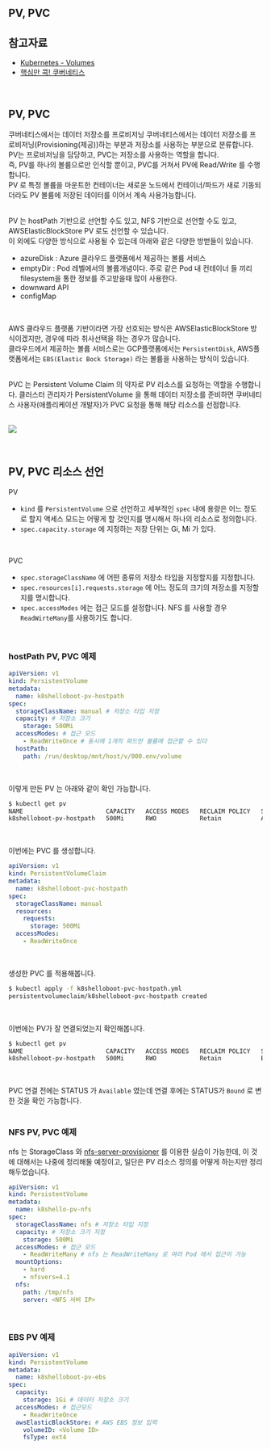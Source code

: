 ## PV, PVC

## 참고자료
- [Kubernetes - Volumes](https://kubernetes.io/docs/concepts/storage/volumes/)
- [핵심만 콕! 쿠버네티스](https://ebook-product.kyobobook.co.kr/dig/epd/ebook/E000002955305)
<br/>

## PV, PVC
쿠버네티스에서는 데이터 저장소를 프로비저닝 쿠버네티스에서는 데이터 저장소를 프로비저닝(Provisioning(제공))하는 부분과 저장소를 사용하는 부분으로 분류합니다. PV는 프로비저닝을 담당하고, PVC는 저장소를 사용하는 역할을 합니다.<br/>
즉, PV를 하나의 볼륨으로만 인식할 뿐이고, PVC를 거쳐서 PV에 Read/Write 를 수행합니다.<br/>
PV 로 특정 볼륨을 마운트한 컨테이너는 새로운 노드에서 컨테이너/파드가 새로 기동되더라도 PV 볼륨에 저장된 데이터를 이어서 계속 사용가능합니다.<br/>
<br/>

PV 는 hostPath 기반으로 선언할 수도 있고, NFS 기반으로 선언할 수도 있고, AWSElasticBlockStore PV 로도 선언할 수 있습니다.<br/>
이 외에도 다양한 방식으로 사용될 수 있는데 아래와 같은 다양한 방벋들이 있습니다.
- azureDisk : Azure 클라우드 플랫폼에서 제공하는 볼륨 서비스
- emptyDir : Pod 레벨에서의 볼륨개념이다. 주로 같은 Pod 내 컨테이너 들 끼리 filesystem을 통한 정보를 주고받을때 많이 사용한다.
- downward API
- configMap 
<br/>

AWS 클라우드 플랫폼 기반이라면 가장 선호되는 방식은 AWSElasticBlockStore 방식이겠지만, 경우에 따라 취사선택을 하는 경우가 많습니다.<br/>
클라우드에서 제공하는 볼륨 서비스로는 GCP플랫폼에서는 `PersistentDisk`, AWS플랫폼에서는 `EBS(Elastic Bock Storage)` 라는 볼륨을 사용하는 방식이 있습니다.<br/>
<br/>

PVC 는 Persistent Volume Claim 의 약자로 PV 리소스를 요청하는 역할을 수행합니다. 클러스터 관리자가 PersistentVolume 을 통해 데이터 저장소를 준비하면 쿠버네티스 사용자(애플리케이션 개발자)가 PVC 요청을 통해 해당 리소스를 선점합니다.<br/>
<br/>

![](https://raw.githubusercontent.com/chagchagchag/docs-k8s-resources/main/pages/storage/img/PV-PVC/pvc.png)

<br/>

## PV, PVC 리소스 선언
PV
- `kind` 를 `PersistentVolume` 으로 선언하고 세부적인 `spec` 내에 용량은 어느 정도로 할지 액세스 모드는 어떻게 할 것인지를 명시해서 하나의 리소스로 정의합니다.<br/>
- `spec.capacity.storage` 에 지정하는 저장 단위는 Gi, Mi 가 있다.<br/>
<br/>

PVC
- `spec.storageClassName` 에 어떤 종류의 저장소 타입을 지정할지를 지정합니다.
- `spec.resources[i].requests.storage` 에 어느 정도의 크기의 저장소를 지정할지를 명시합니다.
- `spec.accessModes` 에는 접근 모드를 설정합니다. NFS 를 사용할 경우 `ReadWirteMany`를 사용하기도 합니다.
<br/>

### hostPath PV, PVC 예제
```yaml filename="hostpath-pv.yaml" {3} copy
apiVersion: v1
kind: PersistentVolume
metadata:
  name: k8shelloboot-pv-hostpath
spec:
  storageClassName: manual # 저장소 타입 지정
  capacity: # 저장소 크기 
    storage: 500Mi
  accessModes: # 접근 모드 
    - ReadWriteOnce # 동시에 1개의 파드만 볼륨에 접근할 수 있다
  hostPath:
    path: /run/desktop/mnt/host/v/000.env/volume
```
<br/>

이렇게 만든 PV 는 아래와 같이 확인 가능합니다.
```bash filename="bash" {3} copy
$ kubectl get pv
NAME                       CAPACITY   ACCESS MODES   RECLAIM POLICY   STATUS      CLAIM   STORAGECLASS   REASON   AGE
k8shelloboot-pv-hostpath   500Mi      RWO            Retain           Available           manual                  4s
```
<br/>

이번에는 PVC 를 생성합니다.
```yaml filename="k8shelloboot-pvc-hostpath.yaml" {3} copy
apiVersion: v1
kind: PersistentVolumeClaim
metadata:
  name: k8shelloboot-pvc-hostpath
spec:
  storageClassName: manual
  resources:
    requests:
      storage: 500Mi
  accessModes:
    - ReadWriteOnce
```
<br/>

생성한 PVC 를 적용해봅니다.
```bash filename="bash" {3} copy
$ kubectl apply -f k8shelloboot-pvc-hostpath.yml
persistentvolumeclaim/k8shelloboot-pvc-hostpath created
```
<br/>

이번에는 PV가 잘 연결되었는지 확인해봅니다.
```bash filename="bash" {3} copy
$ kubectl get pv
NAME                       CAPACITY   ACCESS MODES   RECLAIM POLICY   STATUS   CLAIM                               STORAGECLASS   REASON   AGE
k8shelloboot-pv-hostpath   500Mi      RWO            Retain           Bound    default/k8shelloboot-pvc-hostpath   manual                  3m1s
```
<br/>

PVC 연결 전에는 STATUS 가 `Available` 였는데 연결 후에는 STATUS가 `Bound` 로 변한 것을 확인 가능합니다.<br/>
<br/>

### NFS PV, PVC 예제
nfs 는 StorageClass 와 [nfs-server-provisioner](https://artifacthub.io/packages/helm/kvaps/nfs-server-provisioner) 를 이용한 실습이 가능한데, 이 것에 대해서는 나중에 정리해둘 예정이고, 일단은 PV 리소스 정의를 어떻게 하는지만 정리해두었습니다.
```yaml filename="nfs-pv.yaml" {3} copy
apiVersion: v1
kind: PersistentVolume
metadata:
  name: k8shello-pv-nfs
spec:
  storageClassName: nfs # 저장소 타입 지정
  capacity: # 저장소 크기 지정
    storage: 500Mi
  accessModes: # 접근 모드 
    - ReadWriteMany # nfs 는 ReadWriteMany 로 여러 Pod 에서 접근이 가능 
  mountOptions:
    - hard
    - nfsvers=4.1
  nfs:
    path: /tmp/nfs
    server: <NFS 서버 IP>
```
<br/>

### EBS PV 예제 
```yaml filename="ebs-pv.yaml" {3} copy
apiVersion: v1
kind: PersistentVolume
metadata:
  name: k8shelloboot-pv-ebs
spec:
  capacity:
    storage: 1Gi # 데이터 저장소 크기 
  accessModes: # 접근모드
    - ReadWriteOnce
  awsElasticBlockStore: # AWS EBS 정보 입력
    volumeID: <Volume ID>
    fsType: ext4
```
<br/>




